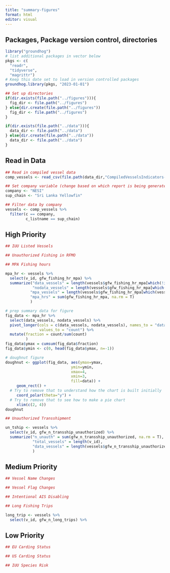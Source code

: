 ```yaml
---
title: "summary-figures"
format: html
editor: visual
---
```


## Packages, Package version control, directories

```r
library("groundhog")
# list additional packages in vector below
pkgs <- c(
  "readr",
  "tidyverse", 
  "magrittr") 
# Keep this date set to load in version controlled packages
groundhog.library(pkgs, "2023-01-01")

## Set up directories 
if(dir.exists(file.path("../figures"))){
  fig_dir <- file.path("../figures")
} else{dir.create(file.path("../figures"))
  fig_dir <- file.path("../figures")
}

if(dir.exists(file.path("../data"))){
  data_dir <- file.path("../data")
} else{dir.create(file.path("../data"))
  data_dir <- file.path("../data")
}
```

## Read in Data

```r
## Read in compiled vessel data
comp_vessels <- read_csv(file.path(data_dir,"CompiledVesselsIndicators-2023-01-24.csv"))

## Set company variable (change based on which report is being generated)
company <- "NESI"
sup_chain <- "Sri Lanka Yellowfin"

## Filter data by company
vessels <- comp_vessels %>% 
  filter(c == company,
         c_listname == sup_chain)
```

## High Priority

```r
## IUU Listed Vessels

## Unauthorized Fishing in RFMO

## MPA Fishing hours 

mpa_hr <- vessels %>% 
  select(v_id, gfw_fishing_hr_mpa) %>% 
  summarize("data_vessels" = length(vessels$gfw_fishing_hr_mpa[which(!is.na(vessels$gfw_fishing_hr_mpa))]),
            "nodata_vessels" = length(vessels$gfw_fishing_hr_mpa[which(is.na(vessels$gfw_fishing_hr_mpa))]),
           "mpa_vessels" = length(vessels$gfw_fishing_hr_mpa[which(vessels$gfw_fishing_hr_mpa > 0)]),
           "mpa_hrs" = sum(gfw_fishing_hr_mpa, na.rm = T)
           )

# prep summary data for figure
fig_data <- mpa_hr %>% 
  select(data_vessels, nodata_vessels) %>% 
  pivot_longer(cols = c(data_vessels, nodata_vessels), names_to = "data",
               values_to = "count") %>% 
  mutate(fraction = count/sum(count)
         )
fig_data$ymax = cumsum(fig_data$fraction)
fig_data$ymin <- c(0, head(fig_data$ymax, n=-1))

# doughnut figure
doughnut <- ggplot(fig_data, aes(ymax=ymax, 
                             ymin=ymin, 
                             xmax=4, 
                             xmin=3, 
                             fill=data)) +
     geom_rect() +
  # Try to remove that to understand how the chart is built initially
     coord_polar(theta="y") + 
  # Try to remove that to see how to make a pie chart
     xlim(c(2, 4)) 
doughnut

## Unauthorized Transshipment

un_tship <- vessels %>% 
  select(v_id, gfw_n_transship_unauthorized) %>% 
  summarize("n_unauth" = sum(gfw_n_transship_unauthorized, na.rm = T),
            "total_vessels" = length(v_id),
            "data_vessels" = length(vessels$gfw_n_transship_unauthorized[which(!is.na(vessels$gfw_n_transship_unauthorized))])
            )


```

## Medium Priority

```r
## Vessel Name Changes 

## Vessel Flag Changes 

## Intentional AIS Disabling

## Long Fishing Trips

long_trip <- vessels %>% 
  select(v_id, gfw_n_long_trips) %>% 
```

## Low Priority

```r
## EU Carding Status 

## US Carding Status

## IUU Species Risk

```

